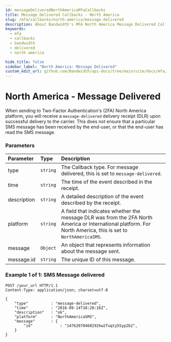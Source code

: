 ```yaml
---
id: messageDeliveredNorthAmericaMfaCallbacks
title: Message Delivered Callbacks - North America
slug: /mfa/callbacks/north-america/message-delivered
description: About Bandwidth's MFA North America Message Delivered Callbacks
keywords:
  - mfa
  - callbacks
  - bandwidth
  - delivered
  - north america

hide_title: false
sidebar_label: "North America: Message Delivered"
custom_edit_url: github.com/Bandwidth/api-docs/tree/main/site/docs/mfa/callbacks/northAmerica/messageDelivered.mdx
---
```

# North America - Message Delivered
When sending to Two-Factor Authentication's (2FA) North America platform, you will receive a `message-delivered` delivery receipt (DLR) upon successful delivery to the carrier. This does not ensure that a particular SMS message has been received by the end-user, or that the end-user has read the SMS message.

### Parameters
| Parameter             | Type     | Description                                                                                                                                                                                                                                                                                                                                                         |
|:----------------------|:---------|:--------------------------------------------------------------------------------------------------------------------------------------------------------------------------------------------------------------------------------------------------------------------------------------------------------------------------------------------------------------------|
| type                  | `string` | The Callback type. For message delivered, this is set to `message-delivered`.                                                                                                                                                                                                                                                                                                                                                    |
| time                  | `string`  | The time of the event described in the receipt.                                                                                                                                                                                                                                                                                                                      |
| description           | `string` | A detailed description of the event described by the receipt.                                                                                                                                                                                                                                                                                                        |
| platform           | `string` | A field that indicates whether the message DLR was from the 2FA North America or International platform. For North America, this is set to `NorthAmericaSMS`.                                                                                                                                                                                                                                                                                             |
| message           | `Object` | An object that represents information about the message sent.                                                                                                                                                                                                                                                                                             |
| message.id            | `string` | The unique ID of this message.                                                                                                                                                                                                                                                                                           |

### Example 1 of 1: SMS Message delivered

```http
POST /your_url HTTP/1.1
Content-Type: application/json; charset=utf-8

{
    "type"          : "message-delivered",
    "time"          : "2016-09-14T18:20:16Z",
    "description"   : "ok",
    "platform"      : "NorthAmericaSMS",
    "message"       : {
        "id"            : "14762070468292kw2fuqty55yp2b2",
    }
}
```
